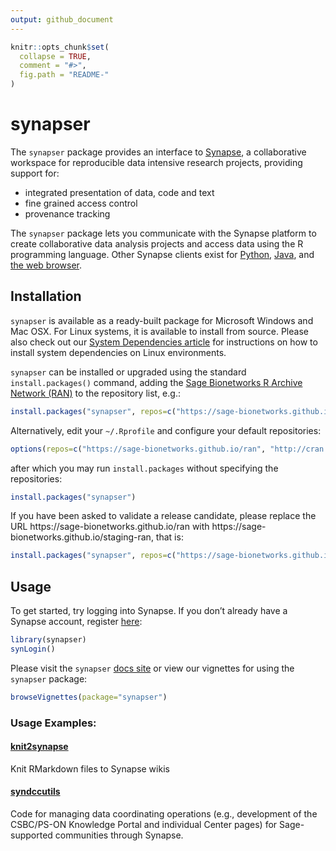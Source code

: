 ```yaml
---
output: github_document
---
```


<!-- README.md is generated from README.Rmd. Please modify README.Rmd and run `pkgdown::build_site()` to update README.md -->

```r
knitr::opts_chunk$set(
  collapse = TRUE,
  comment = "#>",
  fig.path = "README-"
)
```

# synapser

The `synapser` package provides an interface to [Synapse](<http://www.synapse.org>), a collaborative workspace for reproducible data intensive research projects, providing support for:

* integrated presentation of data, code and text
* fine grained access control
* provenance tracking

The `synapser` package lets you communicate with the Synapse platform to create collaborative data analysis projects and access data using the R programming language. Other Synapse clients exist for [Python](http://docs.synapse.org/python), [Java](https://github.com/Sage-Bionetworks/Synapse-Repository-Services/tree/develop/client/synapseJavaClient>), and [the web browser](https://www.synapse.org).

## Installation

`synapser` is available as a ready-built package for Microsoft Windows and Mac OSX. For Linux systems, it is available to install from source. Please also check out our [System Dependencies article](articles/systemDependencies.html) for instructions on how to install system dependencies on Linux environments.

`synapser` can be installed or upgraded using the standard `install.packages()` command, adding the [Sage Bionetworks R Archive Network (RAN)](https://sage-bionetworks.github.io/ran) to the repository list, e.g.:

```r
install.packages("synapser", repos=c("https://sage-bionetworks.github.io/ran", "http://cran.fhcrc.org"))
```
Alternatively, edit your `~/.Rprofile` and configure your default repositories:
```r
options(repos=c("https://sage-bionetworks.github.io/ran", "http://cran.fhcrc.org"))
```
after which you may run `install.packages` without specifying the repositories:
```r
install.packages("synapser")
```

If you have been asked to validate a release candidate, please replace the URL https://sage-bionetworks.github.io/ran with https://sage-bionetworks.github.io/staging-ran, that is:

```r
install.packages("synapser", repos=c("https://sage-bionetworks.github.io/staging-ran", "http://cran.fhcrc.org"))
```

## Usage

To get started, try logging into Synapse. If you don't already have a Synapse account, register [here](https://www.synapse.org/register):

```r
library(synapser)
synLogin()
```

Please visit the `synapser` [docs site](http://sage-bionetworks.github.io/synapser/articles/synapser.html) or view our vignettes for using the `synapser` package:

```r
browseVignettes(package="synapser")
```

### Usage Examples:

#### [knit2synapse](https://github.com/Sage-Bionetworks/knit2synapse) 
Knit RMarkdown files to Synapse wikis

#### [syndccutils](https://github.com/Sage-Bionetworks/syndccutils)
Code for managing data coordinating operations (e.g., development of the CSBC/PS-ON Knowledge Portal and individual Center pages) for Sage-supported communities through Synapse.
